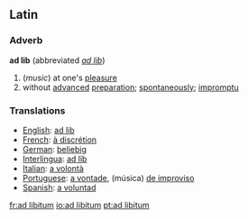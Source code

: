 == Latin==
===Adverb===
{{wikipedia}}
'''ad lib'''  (abbreviated ''[[ad lib]]'')
#(''music'') at one's [[pleasure]]
# without [[advance]]d [[preparation]]; [[spontaneously]]; [[impromptu]]
 
=== Translations === 
*[[English]]: [[ad lib]]
*[[French]]: [[à discrétion]] 
*[[German]]: [[beliebig]] 
*[[Interlingua]]: [[ad lib]] 
*[[Italian]]: [[a volontà]] 
*[[Portuguese]]: [[a vontade]], (música) [[de improviso]]
*[[Spanish]]: [[a voluntad]]

[[fr:ad libitum]]
[[io:ad libitum]]
[[pt:ad libitum]]